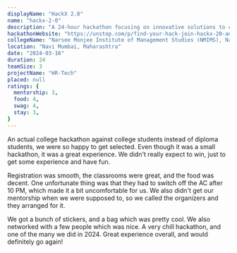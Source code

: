 ```yaml
---
displayName: "HackX 2.0"
name: "hackx-2-0"
description: "A 24-hour hackathon focusing on innovative solutions to classic apps. Built HR Tech, a unified platform for employee management and engagement."
hackathonWebsite: "https://unstop.com/p/find-your-hack-join-hackx-20-and-solve-real-world-challenges-nmims-navi-mumbai-926201?lb=gkq2rYJQ"
collegeName: "Narsee Monjee Institute of Management Studies (NMIMS), Navi Mumbai"
location: "Navi Mumbai, Maharashtra"
date: "2024-03-16"
duration: 24
teamSize: 3
projectName: "HR-Tech"  
placed: null
ratings: {
  mentorship: 3,
  food: 4,
  swag: 4,
  stay: 3,
}
---
```


An actual college hackathon against college students instead of diploma students, we were so happy to get selected. Even though
it was a small hackathon, it was a great experience. We didn't really expect to win, just to get some experience and have fun.

Registration was smooth, the classrooms were great, and the food was decent. One unfortunate thing was that they
had to switch off the AC after 10 PM, which made it a bit uncomfortable for us. We also didn't get our mentorship when we were
supposed to, so we called the organizers and they arranged for it.

We got a bunch of stickers, and a bag which was pretty cool. We also networked with a few people which was nice. A very
chill hackathon, and one of the many we did in 2024. Great experience overall, and would definitely go again!
